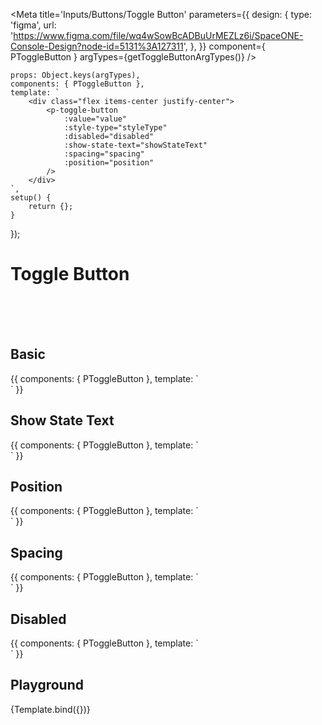 
<Meta
    title='Inputs/Buttons/Toggle Button'
    parameters={{
        design: {
            type: 'figma',
            url: 'https://www.figma.com/file/wq4wSowBcADBuUrMEZLz6i/SpaceONE-Console-Design?node-id=5131%3A127311',
        },
    }}
    component={ PToggleButton }
    argTypes={getToggleButtonArgTypes()}
/>

    props: Object.keys(argTypes),
    components: { PToggleButton },
    template: `
        <div class="flex items-center justify-center">
            <p-toggle-button
                :value="value"
                :style-type="styleType"
                :disabled="disabled"
                :show-state-text="showStateText"
                :spacing="spacing"
                :position="position"
            />
        </div>
    `,
    setup() {
        return {};
    }
});

# Toggle Button

<br/>
<br/>
<br/>

## Basic
<Canvas>
    <Story name="toggle button basic">
    {{
        components: { PToggleButton },
        template: `
            <div class="flex items-center justify-center">
                <p-toggle-button
                    :value="true"
                    class="mr-8"
                />
            </div>
        `
    }}
    </Story>
</Canvas>

## Show State Text
<Canvas>
    <Story name="Show Text Next to Toggle Button">
        {{
            components: { PToggleButton },
            template: `
            <div class="flex items-center justify-center">
                <p-toggle-button
                    :value="true"
                    show-state-text
                    class="mr-8"
                />
            </div>
        `
        }}
    </Story>
</Canvas>

## Position
<Canvas>
    <Story name="toggle button state text position">
        {{
            components: { PToggleButton },
            template: `
            <div class="flex flex-col gap-4 items-center justify-center">
                <p-toggle-button
                    :value="true"
                    show-state-text
                    class="mr-8"
                />
                <p-toggle-button
                    :value="true"
                    show-state-text
                    position="left"
                    class="mr-8"
                />
            </div>
        `
        }}
    </Story>
</Canvas>

## Spacing
<Canvas>
    <Story name="toggle button spacing">
        {{
            components: { PToggleButton },
            template: `
                <div class="flex flex-col gap-4 items-center justify-center">
                    <p-toggle-button
                        :value="true"
                        show-state-text
                        spacing="sm"
                        class="mr-8"
                    />
                    <p-toggle-button
                        :value="true"
                        show-state-text
                        spacing="md"
                        class="mr-8"
                    />
                    <p-toggle-button
                        :value="true"
                        show-state-text
                        spacing="space-between"
                        class="w-1/6"
                    />
                </div>
            `
        }}
    </Story>
</Canvas>

## Disabled
<Canvas>
    <Story name="toggle button disabeld">
        {{
            components: { PToggleButton },
            template: `
                <div class="flex flex-col items-center gap-6">
                    <div class="flex">
                        <p-toggle-button
                            class="mr-8"
                            :value="false"
                            :disabled="true"
                        />
                        <p-toggle-button
                            show-state-text
                            :value="false"
                            :disabled="true"
                        />
                    </div>
                    <div class="flex">
                        <p-toggle-button
                            class="mr-8"
                            :value="true"
                            :disabled="true"
                        />
                        <p-toggle-button
                            show-state-text
                            :value="true"
                            :disabled="true"
                        />
                    </div>
                </div>
            `
        }}
    </Story>
</Canvas>

## Playground
<Canvas>
    <Story name="playground" >
        {Template.bind({})}
    </Story>
</Canvas>

<ArgsTable story="playground" />
